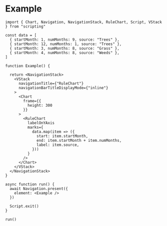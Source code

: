 # Example

```tsx
import { Chart, Navigation, NavigationStack, RuleChart, Script, VStack } from "scripting"

const data = [
  { startMonth: 1, numMonths: 9, source: "Trees" },
  { startMonth: 12, numMonths: 1, source: "Trees" },
  { startMonth: 3, numMonths: 8, source: "Grass" },
  { startMonth: 4, numMonths: 8, source: "Weeds" },
]

function Example() {

  return <NavigationStack>
    <VStack
      navigationTitle={"RuleChart"}
      navigationBarTitleDisplayMode={"inline"}
    >
      <Chart
        frame={{
          height: 300
        }}
      >
        <RuleChart
          labelOnYAxis
          marks={
            data.map(item => ({
              start: item.startMonth,
              end: item.startMonth + item.numMonths,
              label: item.source,
            }))
          }
        />
      </Chart>
    </VStack>
  </NavigationStack>
}

async function run() {
  await Navigation.present({
    element: <Example />
  })

  Script.exit()
}

run()
```